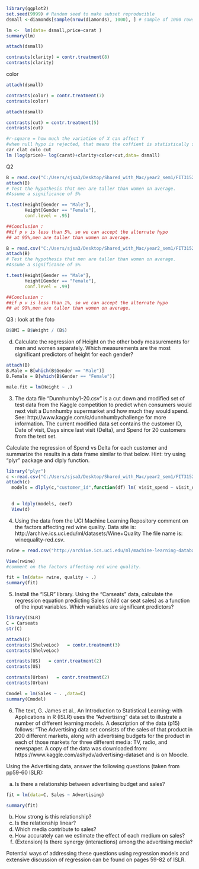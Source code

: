 ```{r}
library(ggplot2)
set.seed(9999) # Random seed to make subset reproducible
dsmall <-diamonds[sample(nrow(diamonds), 1000), ] # sample of 1000 rows
```

```{r}

lm <-  lm(data= dsmall,price~carat )
summary(lm)
```


```{r}
attach(dsmall)

contrasts(clarity) = contr.treatment(8)
contrasts(clarity)
```

color
```{r}
attach(dsmall)

contrasts(color) = contr.treatment(7)
contrasts(color)
```
```{r}
attach(dsmall)

contrasts(cut) = contr.treatment(5)
contrasts(cut)
```

```{r}
#r-square = how much the variation of X can affect Y
#when null hypo is rejected, that means the coffient is statistically siginificance
car clat colo cut
lm (log(price)~ log(carat)+clarity+color+cut,data= dsmall)
```



Q2
```{r}
B = read.csv("C:/Users/sjsa3/Desktop/Shared_with_Mac/year2_sem1/FIT3152/Week-(7)/body.dat.csv")
attach(B)
# Test the hypothesis that men are taller than women on average.
#Assume a significance of 5% 

t.test(Height[Gender == "Male"],
       Height[Gender == "Female"], 
       conf.level = .95)

##Conclusion :
##if p v is less than 5%, so we can accept the alternate hypo
## at 95%,men are taller than women on average.

```

```{r}
B = read.csv("C:/Users/sjsa3/Desktop/Shared_with_Mac/year2_sem1/FIT3152/Week-(7)/body.dat.csv")
attach(B)
# Test the hypothesis that men are taller than women on average.
#Assume a significance of 5% 

t.test(Height[Gender == "Male"],
       Height[Gender == "Female"], 
       conf.level = .99)

##Conclusion :
##if p v is less than 1%, so we can accept the alternate hypo
## at 99%,men are taller than women on average.
```
Q3 : look at the foto
```{r}
B$BMI = B$Weight / (B$)


```
 (d) Calculate the regression of Height on the other body measurements for men and 
 women separately. Which measurements are the most significant predictors of height 
 for each gender? 

 
```{r}
attach(B)
B.Male = B[which(B$Gender == "Male")]
B.Female = B[which(B$Gender == "Female")]

male.fit = lm(Height ~ .)
```

 

3. The data file “Dunnhumby1-20.csv” is a cut down and modified set of test data from the 
Kaggle competition to predict when consumers would next visit a Dunnhumby supermarket 
and how much they would spend. See: http://www.kaggle.com/c/dunnhumbychallenge for 
more information. The current modified data set contains the customer ID, Date of visit, 
Days since last visit (Delta), and Spend for 20 customers from the test set. 

 

Calculate the regression of Spend vs Delta for each customer and summarize the results in a data frame similar to that below. 
Hint: try using “plyr” package and dlply function. 

 

```{r}
library("plyr")
c <-read.csv("C:/Users/sjsa3/Desktop/Shared_with_Mac/year2_sem1/FIT3152/Week-(7)/Dunnhumby1-20.csv")
attach(c)
  models = dlply(c,"customer_id",function(df) lm( visit_spend ~ visit_delta,data= df))

  
  d = ldply(models, coef)
  View(d)
```



4. Using the data from the UCI Machine Learning Repository comment on the factors affecting 
red wine quality. Data site is: http://archive.ics.uci.edu/ml/datasets/Wine+Quality The file name 
is: winequality-red.csv. 

```{r}
rwine = read.csv("http://archive.ics.uci.edu/ml/machine-learning-databases/wine-quality/winequality-red.csv", sep = ";")

View(rwine)
#comment on the factors affecting red wine quality.

fit = lm(data= rwine, quality ~ .)
summary(fit)
```
 5. Install the “ISLR” library. Using the “Carseats” data, calculate the regression equation 
predicting Sales (child car seat sales) as a function of the input variables. Which variables 
are significant predictors? 
```{r}
library(ISLR)
C = Carseats
str(C)
```

```{r}
attach(C)
contrasts(ShelveLoc)   = contr.treatment(3)
contrasts(ShelveLoc)
```

```{r}
contrasts(US)   = contr.treatment(2)
contrasts(US) 

contrasts(Urban)   = contr.treatment(2)
contrasts(Urban)

Cmodel = lm(Sales ~ . ,data=C)
summary(Cmodel)
```

6. The text, G. James et al., An Introduction to Statistical Learning: with Applications in R 
(ISLR) uses the “Advertising” data set to illustrate a number of different learning models. A 
description of the data (p15) follows: “The Advertising data set consists of the sales of that 
product in 200 different markets, along with advertising budgets for the product in each of 
those markets for three different media: TV, radio, and newspaper. A copy of the data was 
downloaded from: https://www.kaggle.com/ashydv/advertising-dataset and is on Moodle. 

 

 Using the Advertising data, answer the following questions (taken from pp59-60 ISLR): 

 

(a) Is there a relationship between advertising budget and sales? 
```{r}
fit = lm(data=C, Sales ~ Advertising)

summary(fit)
```

(b) How strong is this relationship? 
(c) Is the relationship linear? 
(d) Which media contribute to sales? 
(e) How accurately can we estimate the effect of each medium on sales? 
(f) (Extension) Is there synergy (interactions) among the advertising media? 

 

 Potential ways of addressing these questions using regression models and extensive 
discussion of regression can be found on pages 59-82 of ISLR. 
```{r}

```

